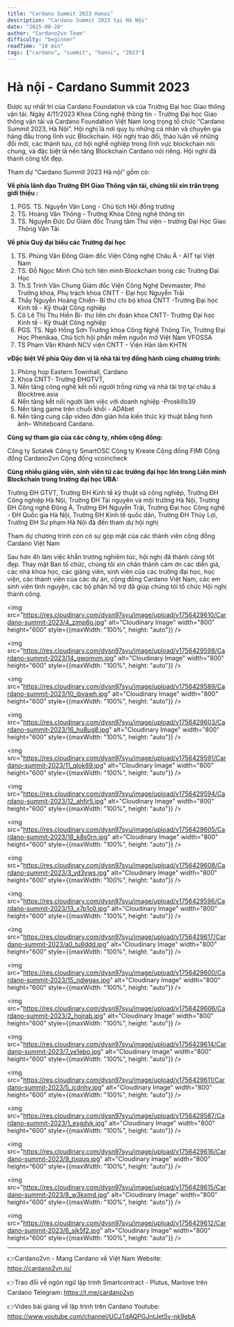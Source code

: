 ```yaml
---
title: "Cardano Summit 2023 Hanoi"
description: "Cardano Summit 2023 tại Hà Nội"
date: "2025-08-28"
author: "Cardano2vn Team"
difficulty: "beginner"
readTime: "10 min"
tags: ["cardano", "summit", "hanoi", "2023"]
---
```


# Hà nội - Cardano Summit 2023

Được sự nhất trí của Cardano Foundation và của Trường Đại học Giao thông vận tải. Ngày 4/11/2023 Khoa Công nghệ thông tin - Trường Đại học Giao thông vận tải và Cardano Foundation Việt Nam long trọng tổ chức “Cardano Summit 2023, Hà Nội”. 
Hội nghị là nơi quy tụ những cá nhân và chuyên gia hàng đầu trong lĩnh vực Blockchain.  Hội nghị trao đổi, thảo luận về những đổi mới, các thành tựu, cơ hội nghề nghiệp trong lĩnh vực blockchain nói chung, và đặc biệt là nền tảng Blockchain Cardano nói riêng. Hội nghĩ đã thành công tốt đẹp. 

Tham dự “Cardano Summit 2023 Hà nội” gồm có:

**Về phía lãnh đạo Trường ĐH Giao Thông vận tải, chúng tôi xin trân trọng giới thiệu :**

1. PGS. TS. Nguyễn Văn Long - Chủ tịch Hội đồng trường
2. TS. Hoàng Văn Thông - Trưởng Khoa Công nghệ thông tin
3. TS. Nguyễn Đức Dư	Giám đốc Trung tâm Thư viện - trường Đại Học Giao Thông Vận Tải    
    
**Về phía Quý đại biểu các Trường đại học**

1. TS. Phùng Văn Đông	Giám đốc Viện Công nghệ Châu Á - AIT tại Việt Nam
2. TS. Đỗ Ngọc Minh	          Chủ tịch liên minh Blockchain trong các Trường Đại Học
3. Th.S Trinh Văn Chung	Giám đốc Viện Công Nghệ Devmaster, Phó Trưởng khoa, Phụ trách khoa CNTT - Đại học Nguyễn Trãi
4. Thầy Nguyễn Hoàng Chiến-	  Bí thư chi bộ khoa CNTT -Trường Đại học Kinh tế - Kỹ thuật Công nghiệp
5. Cô Lê Thị Thu Hiền	Bí- thư liên chi đoàn khoa CNTT- Trường Đại học Kinh tế - Kỹ thuật Công nghiệp
6. PGS. TS. Ngô Hồng Sơn	Trưởng khoa Công Nghệ Thông Tin, Trường Đại Học Phenikaa, Chủ tịch hội phần mềm nguồn mở Việt Nam VFOSSA
7. TS Phạm Văn Khánh	NCV viện CNTT - Viện Hàn lâm KHTN

**vĐặc biệt Về phía Qúy đơn vị là nhà tài trợ đồng hành cùng chương trình:** 

1. Phòng họp  Eastern Townhall, Cardano
2. Khoa CNTT- Trường ĐHGTVT, 
3. Nền tảng công nghệ kết nối người trồng rừng và nhà tài trợ tại châu á Blocktree.asia
4. Nền tảng kết nối người làm việc với doanh nghiệp  -Proskills39
6. Nền tảng game trên chuỗi khối  - ADAbet
7. Nền tảng cung cấp video đơn giản hóa kiến thức kỹ thuật bằng hình ảnh– Whiteboard Cardano.

**Cùng sự tham gia của các công ty,  nhóm cộng đồng:**

Công ty Sotatek
Công ty SmartOSC
Công ty Kreate
Cộng đồng FIMI
Cộng đồng Cardano2vn
Cộng đồng vcoincheck

**Cùng nhiều giảng viên, sinh viên từ các trường đại học lớn trong Liên minh Blockchain trong trường đại học UBA:**

Trường ĐH GTVT, Trường ĐH Kinh tế kỹ thuật và công nghiệp, Trường ĐH Công nghiệp Hà Nội, Trường ĐH Tài nguyên và mội trường Hà Nội, Trường ĐH Công nghệ Đông Á, Trường ĐH Nguyễn Trãi, Trường Đại học Công nghệ  - ĐH Quốc gia Hà Nội, Trường ĐH Kinh tế quốc dân, Trường ĐH Thủy Lợi, Trường ĐH Sư phạm Hà Nội đã đến tham dự hội nghị 

Tham dự chương trình còn có sự góp mặt của các thành viên cộng đồng Cardano Việt Nam


Sau hơn 4h làm việc khẩn trương nghiêm túc, hội nghị đã thành công tốt đẹp.
Thay mặt Ban tổ chức, chúng tôi xin chân thành cảm ơn các diễn giả, các nhà khoa học, các giảng viên, sinh viên của các trường đại học, học viện, các thành viên của các dự án, cộng đồng Cardano Việt Nam, các em sinh viên tình nguyện, các bộ phận hỗ trợ đã giúp chúng tôi tổ chức Hội nghị thành công.

<img src="https://res.cloudinary.com/dysn97syu/image/upload/v1756429610/Cardano-summit-2023/4_zimp6o.jpg" alt="Cloudinary Image" width="800" height="600" style={{maxWidth: "100%", height: "auto"}} />

<img src="https://res.cloudinary.com/dysn97syu/image/upload/v1756429598/Cardano-summit-2023/14_gwomvm.jpg" alt="Cloudinary Image" width="800" height="600" style={{maxWidth: "100%", height: "auto"}} />

<img src="https://res.cloudinary.com/dysn97syu/image/upload/v1756429589/Cardano-summit-2023/10_ibvawh.jpg" alt="Cloudinary Image" width="800" height="600" style={{maxWidth: "100%", height: "auto"}} />

<img src="https://res.cloudinary.com/dysn97syu/image/upload/v1756429603/Cardano-summit-2023/16_hu8ug8.jpg" alt="Cloudinary Image" width="800" height="600" style={{maxWidth: "100%", height: "auto"}} />

<img src="https://res.cloudinary.com/dysn97syu/image/upload/v1756429591/Cardano-summit-2023/11_qlok89.jpg" alt="Cloudinary Image" width="800" height="600" style={{maxWidth: "100%", height: "auto"}} />

<img src="https://res.cloudinary.com/dysn97syu/image/upload/v1756429594/Cardano-summit-2023/12_ahfjr5.jpg" alt="Cloudinary Image" width="800" height="600" style={{maxWidth: "100%", height: "auto"}} />

<img src="https://res.cloudinary.com/dysn97syu/image/upload/v1756429605/Cardano-summit-2023/18_k8s0rn.jpg" alt="Cloudinary Image" width="800" height="600" style={{maxWidth: "100%", height: "auto"}} />

<img src="https://res.cloudinary.com/dysn97syu/image/upload/v1756429608/Cardano-summit-2023/3_vd3yws.jpg" alt="Cloudinary Image" width="800" height="600" style={{maxWidth: "100%", height: "auto"}} />

<img src="https://res.cloudinary.com/dysn97syu/image/upload/v1756429596/Cardano-summit-2023/13_x7p1c0.jpg" alt="Cloudinary Image" width="800" height="600" style={{maxWidth: "100%", height: "auto"}} />

<img src="https://res.cloudinary.com/dysn97syu/image/upload/v1756429617/Cardano-summit-2023/a0_tu8ddd.jpg" alt="Cloudinary Image" width="800" height="600" style={{maxWidth: "100%", height: "auto"}} />

<img src="https://res.cloudinary.com/dysn97syu/image/upload/v1756429600/Cardano-summit-2023/15_ndwgax.jpg" alt="Cloudinary Image" width="800" height="600" style={{maxWidth: "100%", height: "auto"}} />

<img src="https://res.cloudinary.com/dysn97syu/image/upload/v1756429606/Cardano-summit-2023/2_hojrab.jpg" alt="Cloudinary Image" width="800" height="600" style={{maxWidth: "100%", height: "auto"}} />

<img src="https://res.cloudinary.com/dysn97syu/image/upload/v1756429614/Cardano-summit-2023/7_ye1ebo.jpg" alt="Cloudinary Image" width="800" height="600" style={{maxWidth: "100%", height: "auto"}} />

<img src="https://res.cloudinary.com/dysn97syu/image/upload/v1756429611/Cardano-summit-2023/5_icdnhv.jpg" alt="Cloudinary Image" width="800" height="600" style={{maxWidth: "100%", height: "auto"}} />

<img src="https://res.cloudinary.com/dysn97syu/image/upload/v1756429587/Cardano-summit-2023/1_esgdvk.jpg" alt="Cloudinary Image" width="800" height="600" style={{maxWidth: "100%", height: "auto"}} />

<img src="https://res.cloudinary.com/dysn97syu/image/upload/v1756429616/Cardano-summit-2023/9_tixquq.jpg" alt="Cloudinary Image" width="800" height="600" style={{maxWidth: "100%", height: "auto"}} />

<img src="https://res.cloudinary.com/dysn97syu/image/upload/v1756429615/Cardano-summit-2023/8_w3ksmd.jpg" alt="Cloudinary Image" width="800" height="600" style={{maxWidth: "100%", height: "auto"}} />

<img src="https://res.cloudinary.com/dysn97syu/image/upload/v1756429612/Cardano-summit-2023/6_sjk5f2.jpg" alt="Cloudinary Image" width="800" height="600" style={{maxWidth: "100%", height: "auto"}} />




------------------

👉Cardano2vn - Mang Cardano về Việt 
Nam Website: https://cardano2vn.io/ 

👉Trao đổi về ngôn ngữ lập trình Smartcontract - Plutus, Marlove trên Cardano
Telegram: https://t.me/cardano2vn 

👉Video bài giảng về lập trình trên Cardano
Youtube: https://www.youtube.com/channel/UCJTdAQPGJntJet5v-nk9ebA 
